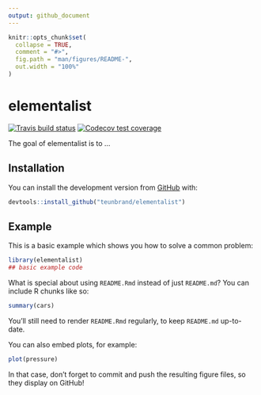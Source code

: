 ```yaml
---
output: github_document
---
```


<!-- README.md is generated from README.Rmd. Please edit that file -->

```r
knitr::opts_chunk$set(
  collapse = TRUE,
  comment = "#>",
  fig.path = "man/figures/README-",
  out.width = "100%"
)
```

# elementalist

<!-- badges: start -->
[![Travis build status](https://travis-ci.com/teunbrand/elementalist.svg?branch=master)](https://travis-ci.com/teunbrand/elementalist)
[![Codecov test coverage](https://codecov.io/gh/teunbrand/elementalist/branch/master/graph/badge.svg)](https://codecov.io/gh/teunbrand/elementalist?branch=master)
<!-- badges: end -->

The goal of elementalist is to ...

## Installation

You can install the development version from [GitHub](https://github.com/) with:

``` r
devtools::install_github("teunbrand/elementalist")
```

## Example

This is a basic example which shows you how to solve a common problem:

```r
library(elementalist)
## basic example code
```

What is special about using `README.Rmd` instead of just `README.md`? You can include R chunks like so:

```r
summary(cars)
```

You'll still need to render `README.Rmd` regularly, to keep `README.md` up-to-date.

You can also embed plots, for example:

```r
plot(pressure)
```

In that case, don't forget to commit and push the resulting figure files, so they display on GitHub!
